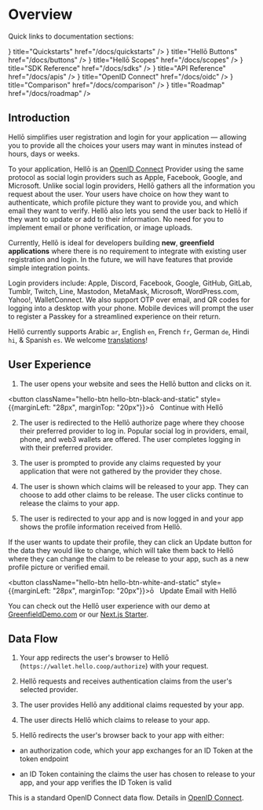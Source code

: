 
# Overview

Quick links to documentation sections:

<Cards>
  <Card icon={<QuickstartIcon/>} title="Quickstarts" href="/docs/quickstarts" />
  <Card icon={<ButtonIcon/>} title="Hellō Buttons" href="/docs/buttons" />
  <Card icon={<ScopesIcon/>} title="Hellō Scopes" href="/docs/scopes" />
  <Card icon={<SDKIcon/>} title="SDK Reference" href="/docs/sdks" />
  <Card icon={<APIIcon/>} title="API Reference" href="/docs/apis" />
  <Card icon={<OIDCIcon/>} title="OpenID Connect" href="/docs/oidc" />
  <Card icon={<CompareIcon/>} title="Comparison" href="/docs/comparison" />
  <Card icon={<RoadmapIcon/>} title="Roadmap" href="/docs/roadmap" />
</Cards>

## Introduction

Hellō simplifies user registration and login for your application — allowing you to provide all the choices your users may want in minutes instead of hours, days or weeks.

To your application, Hellō is an [OpenID Connect](https://openid.net/specs/openid-connect-core-1_0.html) Provider using the same protocol as social login providers such as Apple, Facebook, Google, and Microsoft. Unlike social login providers, Hellō gathers all the information you request about the user. Your users have choice on how they want to authenticate, which profile picture they want to provide you, and which email they want to verify. Hellō also lets you send the user back to Hellō if they want to update or add to their information. No need for you to implement email or phone verification, or image uploads.

Currently, Hellō is ideal for developers building **new**, **greenfield applications** where there is no requirement to integrate with existing user registration and login. In the future, we will have features that provide simple integration points.

Login providers include: Apple, Discord, Facebook, Google, GitHub, GitLab, Tumblr, Twitch, Line, Mastodon, MetaMask, Microsoft, WordPress.com, Yahoo!, WalletConnect. We also support OTP over email, and QR codes for logging into a desktop with your phone. Mobile devices will prompt the user to register a Passkey for a streamlined experience on their return. 

Hellō currently supports Arabic `ar`, English `en`, French `fr`, German `de`, Hindi `hi`, & Spanish `es`. We welcome [translations](https://github.com/hellocoop/wallet-i18n)!


## User Experience

1. The user opens your website and sees the Hellō button and clicks on it.

<button className="hello-btn hello-btn-black-and-static" style={{marginLeft: "28px", marginTop: "20px"}}>ō&nbsp;&nbsp;&nbsp;Continue with Hellō</button>

2. The user is redirected to the Hellō authorize page where they choose their preferred provider to log in. Popular social log in providers, email, phone, and web3 wallets are offered. The user completes logging in with their preferred provider.

3. The user is prompted to provide any claims requested by your application that were not gathered by the provider they chose.

4. The user is shown which claims will be released to your app. They can choose to add other claims to be release. The user clicks continue to release the claims to your app.

5. The user is redirected to your app and is now logged in and your app shows the profile information received from Hellō.

If the user wants to update their profile, they can click an Update button for the data they would like to change, which will take them back to Hellō where they can change the claim to be release to your app, such as a new profile picture or verified email.

<button className="hello-btn hello-btn-white-and-static" style={{marginLeft: "28px", marginTop: "20px"}}>ō&nbsp;&nbsp;&nbsp;Update Email with Hellō</button>

You can check out the Hellō user experience with our demo at [GreenfieldDemo.com](https://greenfielddemo.com) or our [Next.js Starter](https://hello-nextjs-sample.vercel.app/).


## Data Flow

1. Your app redirects the user's browser to Hellō (`https://wallet.hello.coop/authorize`) with your request.

2. Hellō requests and receives authentication claims from the user's selected provider.

3. The user provides Hellō any additional claims requested by your app.

4. The user directs Hellō which claims to release to your app.

5. Hellō redirects the user's browser back to your app with either:

- an authorization code, which your app exchanges for an ID Token at the token endpoint

- an ID Token containing the claims the user has chosen to release to your app, and your app verifies the ID Token is valid

This is a standard OpenID Connect data flow. Details in [OpenID Connect](./docs/oidc).

